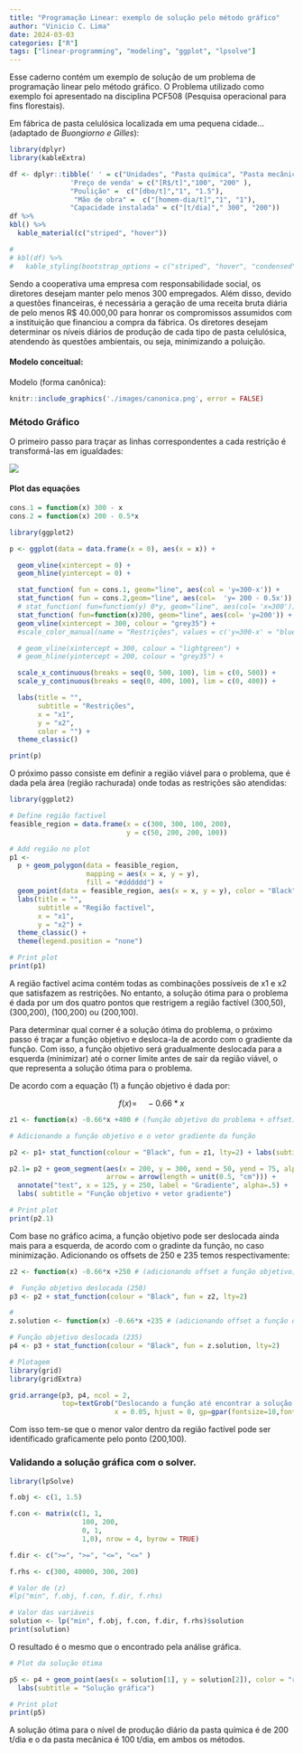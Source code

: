 ```yaml
---
title: "Programação Linear: exemplo de solução pelo método gráfico"
author: "Vinicio C. Lima"
date: 2024-03-03
categories: ["R"]
tags: ["linear-programming", "modeling", "ggplot", "lpsolve"]
---
```


Esse caderno contém um exemplo de solução de um problema de programação linear pelo método gráfico.
O Problema utilizado como exemplo foi apresentado na disciplina PCF508 (Pesquisa operacional para fins florestais).



Em fábrica de pasta celulósica localizada em uma pequena cidade... (adaptado de _Buongiorno e Gilles_): 

```r

library(dplyr)
library(kableExtra)

df <- dplyr::tibble(' ' = c("Unidades", "Pasta química", "Pasta mecânica"), 
               'Preço de venda' = c("[R$/t]","100", "200" ), 
               "Poulição" =  c("[dbo/t]","1", "1.5"),
                "Mão de obra" =  c("[homem-dia/t]","1", "1"),
               "Capacidade instalada" = c("[t/dia]"," 300", "200"))
df %>%
kbl() %>%
  kable_material(c("striped", "hover"))

# 
# kbl(df) %>%
#   kable_styling(bootstrap_options = c("striped", "hover", "condensed"))

```



Sendo a cooperativa uma empresa com responsabilidade social, os diretores desejam manter pelo menos 300 empregados. Além disso, devido a questões financeiras, é necessária a geração de uma receita bruta diária de pelo menos R$ 40.000,00 para honrar os compromissos assumidos com a instituição que financiou a compra da fábrica. Os diretores desejam determinar os níveis diários de produção de cada tipo de pasta celulósica, atendendo às questões ambientais, ou seja, minimizando a poluição.



#### Modelo conceitual:


Modelo (forma canônica):


```r
knitr::include_graphics('./images/canonica.png', error = FALSE)
```

### Método Gráfico

O primeiro passo para traçar as linhas correspondentes a cada restrição é transformá-las em igualdades:

![](images/igualdades_3.png)



#### Plot das equações

```r


cons.1 = function(x) 300 - x
cons.2 = function(x) 200 - 0.5*x

library(ggplot2)

p <- ggplot(data = data.frame(x = 0), aes(x = x)) +

  geom_vline(xintercept = 0) +
  geom_hline(yintercept = 0) +

  stat_function( fun = cons.1, geom="line", aes(col = 'y=300-x')) +
  stat_function( fun = cons.2,geom="line", aes(col=  'y= 200 - 0.5x')) +
  # stat_function( fun=function(y) 0*y, geom="line", aes(col= 'x=300')) +
  stat_function( fun=function(x)200, geom="line", aes(col= 'y=200')) +
  geom_vline(xintercept = 300, colour = "grey35") +
  #scale_color_manual(name = "Restrições", values = c('y=300-x' = "blue", 'y= 200 - 0.5x' = "red", 'y=200' = "lightblue", "x_300" = "grey35")) +

  # geom_vline(xintercept = 300, colour = "lightgreen") +
  # geom_hline(yintercept = 200, colour = "grey35") +

  scale_x_continuous(breaks = seq(0, 500, 100), lim = c(0, 500)) +
  scale_y_continuous(breaks = seq(0, 400, 100), lim = c(0, 400)) +

  labs(title = "",
       subtitle = "Restrições",
       x = "x1",
       y = "x2",
       color = "") +
  theme_classic()

print(p)

```

O próximo passo consiste em definir a região viável para o problema, que é dada pela área (região rachurada) onde todas as restrições são atendidas:

```r

library(ggplot2)

# Define região factivel
feasible_region = data.frame(x = c(300, 300, 100, 200),
                             y = c(50, 200, 200, 100))

# Add região no plot
p1 <-
  p + geom_polygon(data = feasible_region,
                   mapping = aes(x = x, y = y),
                   fill = "#dddddd") +
  geom_point(data = feasible_region, aes(x = x, y = y), color = "Black") +
  labs(title = "",
       subtitle = "Região factível",
       x = "x1",
       y = "x2") +
  theme_classic() +
  theme(legend.position = "none")

# Print plot
print(p1)

```


A região factível acima contém todas as combinações possíveis de x1 e x2 que satisfazem as restrições. No
entanto, a solução ótima para o problema é dada por um dos quatro pontos que restrigem a região factível
(300,50), (300,200), (100,200) ou (200,100).

Para determinar qual corner é a solução ótima do problema, o próximo passo é traçar a função objetivo e
desloca-la de acordo com o gradiente da função. Com isso, a função objetivo será gradualmente deslocada
para a esquerda (minimizar) até o corner limite antes de sair da região viável, o que representa a solução
ótima para o problema.

De acordo com a equação (1) a função objetivo é dada por:


$$f(x)=\quad-0.66*x$$

```r

z1 <- function(x) -0.66*x +400 # (função objetivo do problema + offset)

# Adicionando a função objetivo e o vetor gradiente da função

p2 <- p1+ stat_function(colour = "Black", fun = z1, lty=2) + labs(subtitle = "")

p2.1= p2 + geom_segment(aes(x = 200, y = 300, xend = 50, yend = 75, alpha = .15),
                        arrow = arrow(length = unit(0.5, "cm"))) +
  annotate("text", x = 125, y = 250, label = "Gradiente", alpha=.5) +
  labs( subtitle = "Função objetivo + vetor gradiente")

# Print plot
print(p2.1)

```


Com base no gráfico acima, a função objetivo pode ser deslocada ainda mais para a esquerda, de acordo com o gradinte da função, no caso minimização. Adicionando os offsets de 250 e 235 temos respectivamente:


```r

z2 <- function(x) -0.66*x +250 # (adicionando offset a função objetivo)

#  Função objetivo deslocada (250)
p3 <- p2 + stat_function(colour = "Black", fun = z2, lty=2)

#
z.solution <- function(x) -0.66*x +235 # (adicionando offset a função objetivo)

# Função objetivo deslocada (235)
p4 <- p3 + stat_function(colour = "Black", fun = z.solution, lty=2)

# Plotagem
library(grid)
library(gridExtra)

grid.arrange(p3, p4, ncol = 2,
             top=textGrob("Deslocando a função até encontrar a solução ótima", y=0.5,
                          x = 0.05, hjust = 0, gp=gpar(fontsize=10,font=1)))

```


Com isso tem-se que o menor valor dentro da região factível pode ser identificado graficamente pelo ponto (200,100).


### Validando a solução gráfica com o solver.

```r

library(lpSolve)

f.obj <- c(1, 1.5)

f.con <- matrix(c(1, 1,
                  100, 200,
                  0, 1,
                  1,0), nrow = 4, byrow = TRUE)

f.dir <- c(">=", ">=", "<=", "<=" )

f.rhs <- c(300, 40000, 300, 200)

# Valor de (z)
#lp("min", f.obj, f.con, f.dir, f.rhs)

# Valor das variáveis
solution <- lp("min", f.obj, f.con, f.dir, f.rhs)$solution
print(solution)


```


O resultado é o mesmo que o encontrado pela análise gráfica.

```r

# Plot da solução ótima

p5 <- p4 + geom_point(aes(x = solution[1], y = solution[2]), color = "red", size = 4) +
  labs(subtitle = "Solução gráfica")

# Print plot
print(p5)

```


A solução ótima para o nível de produção diário da pasta química é de 200 t/dia e o da pasta mecânica é 100 t/dia, em ambos os métodos. 



